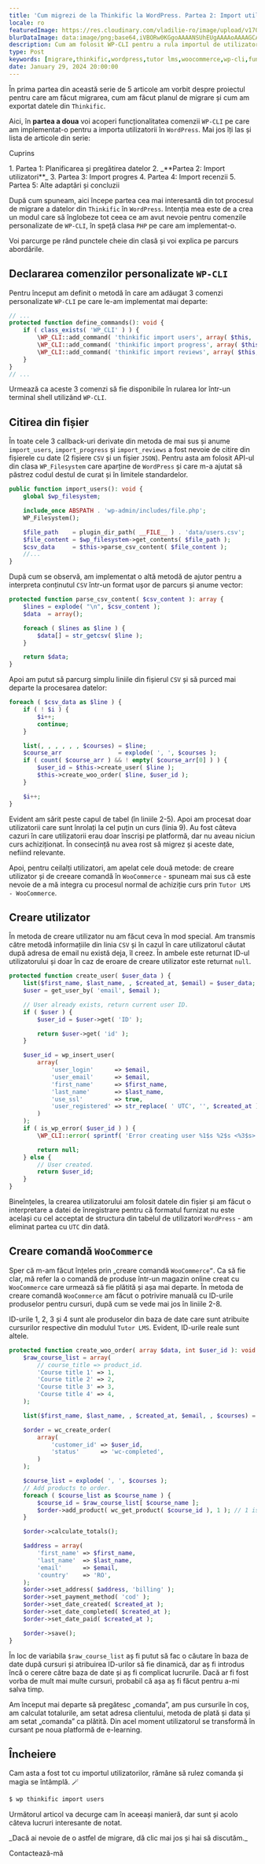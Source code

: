 ```yaml
---
title: 'Cum migrezi de la Thinkific la WordPress. Partea 2: Import utilizatori'
locale: ro
featuredImage: https://res.cloudinary.com/vladilie-ro/image/upload/v1706196659/blog/1.%20migrate-thinkific-to-wordpress/v5ypjuldovovlpqw1cc3.webp
blurDataImage: data:image/png;base64,iVBORw0KGgoAAAANSUhEUgAAAAoAAAAGCAIAAAB1kpiRAAAACXBIWXMAAAPoAAAD6AG1e1JrAAAAxUlEQVR4nAG6AEX/ANLS0t/f3+vr6+3t6+/y8fHy7/X39+/y8ens693f3gCZr8qmutOqwtuyxNrK1+b7+/j8//75/Pv19/fo6u0AOG2gKGGRNGiYPHCgUoO2gLPNnNXgmtLels/ZkMrVAKO51qnA3J2zy52yzH+0yxSesQB4iABOWwBicgCKoQDHx8VaTTwkEgAnEwBRQSxNTjkEGREADQA/Vkxmk5oAHg8ARzATLxsAHQAAHgIAMyAGOiQNUTsgaU8yPSsXAbliTzFAqmUAAAAASUVORK5CYII=
description: Cum am folosit WP-CLI pentru a rula importul de utilizatori dintr-un fișier CSV exportat din Thinkific.
type: Post
keywords: [migrare,thinkific,wordpress,tutor lms,woocommerce,wp-cli,funcții,comenzi,import utilizatori,citire din fișier]
date: January 29, 2024 20:00:00
---
```

În <Link href="/blog/migrare-thinkific-wordpress-partea-1-planificare-pregatire-date">prima partea</Link> din această serie de 5 articole am vorbit despre proiectul pentru care am făcut migrarea, cum am făcut planul de migrare și cum am exportat datele din `Thinkific`.

Aici, în **partea a doua** voi acoperi funcționalitatea comenzii `WP-CLI` pe care am implementat-o pentru a importa utilizatorii în `WordPress`.
Mai jos îți las și lista de articole din serie:
<div className='rounded-md border p-2 bg-gray-50 dark:bg-slate-900'>
    <p>Cuprins</p>
    1. <Link href="/blog/migrare-thinkific-wordpress-partea-1-planificare-pregatire-date">Partea 1: Planificarea și pregătirea datelor</Link>
    2. _**Partea 2: Import utilizatori**_
    3. <Link href="/blog/migrare-thinkific-wordpress-partea-3-import-progres">Partea 3: Import progres</Link>
    4. <Link href="/blog/migrare-thinkific-wordpress-partea-4-import-recenzii">Partea 4: Import recenzii</Link>
    5. <Link href="/blog/migrare-thinkific-wordpress-partea-5-adaptari-concluzii">Partea 5: Alte adaptări și concluzii</Link>
</div>

După cum spuneam, aici începe partea cea mai interesantă din tot procesul de migrare a datelor din `Thinkific` în `WordPress`.
Intenția mea este de a crea un modul care să înglobeze tot ceea ce am avut nevoie pentru comenzile personalizate de `WP-CLI`, în speță clasa `PHP` pe care am implementat-o.

Voi parcurge pe rând punctele cheie din clasă și voi explica pe parcurs abordările.

## Declararea comenzilor personalizate `WP-CLI`
Pentru început am definit o metodă în care am adăugat 3 comenzi personalizate `WP-CLI` pe care le-am implementat mai departe:
```php showLineNumbers title="class-wpcli.php"
// ...
protected function define_commands(): void {
    if ( class_exists( 'WP_CLI' ) ) {
        \WP_CLI::add_command( 'thinkific import users', array( $this, 'import_users' ) );
        \WP_CLI::add_command( 'thinkific import progress', array( $this, 'import_progress' ) );
        \WP_CLI::add_command( 'thinkific import reviews', array( $this, 'import_reviews' ) );
    }
}
// ...
```
Urmează ca aceste 3 comenzi să fie disponibile în rularea lor într-un terminal shell utilizând `WP-CLI`.

## Citirea din fișier
În toate cele 3 callback-uri derivate din metoda de mai sus și anume `import_users`, `import_progress` și `import_reviews` a fost nevoie de citire din fișierele cu date (2 fișiere `CSV` și un fișier `JSON`).
Pentru asta am folosit API-ul din clasa `WP_Filesystem` care aparține de `WordPress` și care m-a ajutat să păstrez codul destul de curat și în limitele standardelor.
```php showLineNumbers title="class-wpcli.php"
public function import_users(): void {
    global $wp_filesystem;

    include_once ABSPATH . 'wp-admin/includes/file.php';
    WP_Filesystem();

    $file_path    = plugin_dir_path( __FILE__ ) . 'data/users.csv';
    $file_content = $wp_filesystem->get_contents( $file_path );
    $csv_data     = $this->parse_csv_content( $file_content );
    //...
}
```

După cum se observă, am implementat o altă metodă de ajutor pentru a interpreta conținutul `CSV` într-un format ușor de parcurs și anume vector:
```php showLineNumbers title="class-wpcli.php"
protected function parse_csv_content( $csv_content ): array {
    $lines = explode( "\n", $csv_content );
    $data  = array();

    foreach ( $lines as $line ) {
        $data[] = str_getcsv( $line );
    }

    return $data;
}
```

Apoi am putut să parcurg simplu liniile din fișierul `CSV` și să purced mai departe la procesarea datelor:
```php showLineNumbers title="class-wpcli.php"
foreach ( $csv_data as $line ) {
    if ( ! $i ) {
        $i++;
        continue;
    }

    list(, , , , , , $courses) = $line;
    $course_arr                = explode( ', ', $courses );
    if ( count( $course_arr ) && ! empty( $course_arr[0] ) ) {
        $user_id = $this->create_user( $line );
        $this->create_woo_order( $line, $user_id );
    }

    $i++;
}
```
Evident am sărit peste capul de tabel (în liniile 2-5).
Apoi am procesat doar utilizatorii care sunt înrolați la cel puțin un curs (linia 9).
Au fost câteva cazuri în care utilizatorii erau doar înscriși pe platformă, dar nu aveau niciun curs achiziționat.
În consecință nu avea rost să migrez și aceste date, nefiind relevante.

Apoi, pentru ceilalți utilizatori, am apelat cele două metode: de creare utilizator și de creeare comandă în `WooCommerce` - spuneam mai sus că este nevoie de a mă integra cu procesul normal de achiziție curs prin `Tutor LMS - WooCommerce`.

## Creare utilizator
În metoda de creare utilizator nu am făcut ceva în mod special.
Am transmis către metodă informațiile din linia `CSV` și în cazul în care utilizatorul căutat după adresa de email nu există deja, îl creez.
În ambele este returnat ID-ul utilizatorului și doar în caz de eroare de creare utilizator este returnat `null`.

```php showLineNumbers title="class-wpcli.php"
protected function create_user( $user_data ) {
    list($first_name, $last_name, , $created_at, $email) = $user_data;
    $user = get_user_by( 'email', $email );

    // User already exists, return current user ID.
    if ( $user ) {
        $user_id = $user->get( 'ID' );

        return $user->get( 'id' );
    }

    $user_id = wp_insert_user(
        array(
            'user_login'      => $email,
            'user_email'      => $email,
            'first_name'      => $first_name,
            'last_name'       => $last_name,
            'use_ssl'         => true,
            'user_registered' => str_replace( ' UTC', '', $created_at ),
        )
    );
    if ( is_wp_error( $user_id ) ) {
        \WP_CLI::error( sprintf( 'Error creating user %1$s %2$s <%3$s>: %4$s', $first_name, $last_name, $email, $user_id->get_error_message() ) );

        return null;
    } else {
        // User created.
        return $user_id;
    }
}
```
Bineînțeles, la crearea utilizatorului am folosit datele din fișier și am făcut o interpretare a datei de înregistrare pentru că formatul furnizat nu este același cu cel acceptat de structura din tabelul de utilizatori `WordPress` - am eliminat partea cu `UTC` din dată.

## Creare comandă `WooCommerce`
Sper că m-am făcut înțeles prin „creare comandă `WooCommerce”`.
Ca să fie clar, mă refer la o comandă de produse într-un magazin online creat cu `WooCommerce` care urmează să fie plătită și așa mai departe.
În metoda de creare comandă `WooCommerce` am făcut o potrivire manuală cu ID-urile produselor pentru cursuri, după cum se vede mai jos în liniile 2-8.

ID-urile 1, 2, 3 și 4 sunt ale produselor din baza de date care sunt atribuite cursurilor respective din modulul `Tutor LMS`.
Evident, ID-urile reale sunt altele.
```php showLineNumbers title="class-wpcli.php"
protected function create_woo_order( array $data, int $user_id ): void {
    $raw_course_list = array(
        // course_title => product_id.
        'Course title 1' => 1,
        'Course title 2' => 2,
        'Course title 3' => 3,
        'Course title 4' => 4,
    );

    list($first_name, $last_name, , $created_at, $email, , $courses) = $data;

    $order = wc_create_order(
        array(
            'customer_id' => $user_id,
            'status'      => 'wc-completed',
        )
    );

    $course_list = explode( ', ', $courses );
    // Add products to order.
    foreach ( $course_list as $course_name ) {
        $course_id = $raw_course_list[ $course_name ];
        $order->add_product( wc_get_product( $course_id ), 1 ); // 1 is for quantity.
    }

    $order->calculate_totals();

    $address = array(
        'first_name' => $first_name,
        'last_name'  => $last_name,
        'email'      => $email,
        'country'    => 'RO',
    );
    $order->set_address( $address, 'billing' );
    $order->set_payment_method( 'cod' );
    $order->set_date_created( $created_at );
    $order->set_date_completed( $created_at );
    $order->set_date_paid( $created_at );

    $order->save();
}
```
În loc de variabila `$raw_course_list` aș fi putut să fac o căutare în baza de date după cursuri și atribuirea ID-urilor să fie dinamică, dar aș fi introdus încă o cerere către baza de date și aș fi complicat lucrurile.
Dacă ar fi fost vorba de mult mai multe cursuri, probabil că așa aș fi făcut pentru a-mi salva timp.

Am început mai departe să pregătesc „comanda”, am pus cursurile în coș, am calculat totalurile, am setat adresa clientului, metoda de plată și data și am setat „comanda” ca plătită.
Din acel moment utilizatorul se transformă în cursant pe noua platformă de e-learning.

## Încheiere
Cam asta a fost tot cu importul utilizatorilor, rămâne să rulez comanda și magia se întâmplă. 🪄
```sh
$ wp thinkific import users
```

<Link href="/blog/migrare-thinkific-wordpress-partea-3-import-progres">Următorul articol</Link> va decurge cam în aceeași manieră, dar sunt și acolo câteva lucruri interesante de notat.

<div className='mb-4 flex flex-col items-center rounded-md border border-blue-600 p-2'>
    <p className="text-center mt-0">_Dacă ai nevoie de o astfel de migrare, dă clic mai jos și hai să discutăm._</p>
    <Link href='/contact' className="animate-text-bg rounded-md bg-linear-to-r from-blue-600 via-gray-600 to-green-500 bg-[length:400%] px-2 py-1 text-white hover:text-white">Contactează-mă</Link>
</div>